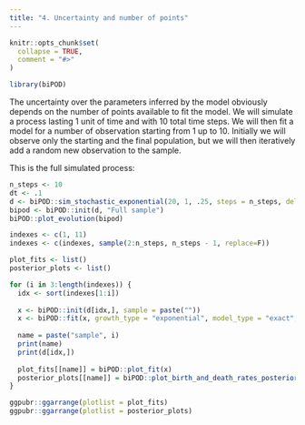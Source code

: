 ```yaml
---
title: "4. Uncertainty and number of points"
---
```


```r
knitr::opts_chunk$set(
  collapse = TRUE,
  comment = "#>"
)
```

```r
library(biPOD)
```

The uncertainty over the parameters inferred by the model obviously depends on the number of points available to fit the model. 
We will simulate a process lasting 1 unit of time and with 10 total time steps. We will then fit a model for a number of observation starting from 1 up to 10.
Initially we will observe only the starting and the final population, but we will then iteratively add a random new observation to the sample.

This is the full simulated process:

```r
n_steps <- 10
dt <- .1
d <- biPOD::sim_stochastic_exponential(20, 1, .25, steps = n_steps, delta_t = dt)
bipod <- biPOD::init(d, "Full sample")
biPOD::plot_evolution(bipod)
```

```r
indexes <- c(1, 11)
indexes <- c(indexes, sample(2:n_steps, n_steps - 1, replace=F))

plot_fits <- list()
posterior_plots <- list()

for (i in 3:length(indexes)) {
  idx <- sort(indexes[1:i])
  
  x <- biPOD::init(d[idx,], sample = paste(""))
  x <- biPOD::fit(x, growth_type = "exponential", model_type = "exact", prior = "uniform", a = 0, b = 2, g = 2)
  
  name = paste("sample", i)
  print(name)
  print(d[idx,])
  
  plot_fits[[name]] = biPOD::plot_fit(x)
  posterior_plots[[name]] = biPOD::plot_birth_and_death_rates_posteriors(x)
}
```

```r
ggpubr::ggarrange(plotlist = plot_fits)
ggpubr::ggarrange(plotlist = posterior_plots)
```

